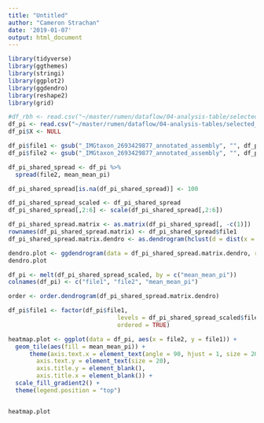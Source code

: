 ```yaml
---
title: "Untitled"
author: "Cameron Strachan"
date: '2019-01-07'
output: html_document
---
```


```r
library(tidyverse)
library(ggthemes)
library(stringi)
library(ggplot2)
library(ggdendro)
library(reshape2)
library(grid)
```


```r
#df_rbh <- read.csv("~/master/rumen/dataflow/04-analysis-table/selected_genomes_rbh.csv")
df_pi <- read.csv("~/master/rumen/dataflow/04-analysis-tables/selected_genomes_sharedPI.csv")
df_pi$X <- NULL

df_pi$file1 <- gsub("_IMGtaxon_2693429877_annotated_assembly", "", df_pi$file1)
df_pi$file2 <- gsub("_IMGtaxon_2693429877_annotated_assembly", "", df_pi$file2)
```

```r
df_pi_shared_spread <- df_pi %>%
  spread(file2, mean_mean_pi)

df_pi_shared_spread[is.na(df_pi_shared_spread)] <- 100

df_pi_shared_spread_scaled <- df_pi_shared_spread
df_pi_shared_spread[,2:6] <- scale(df_pi_shared_spread[,2:6])

df_pi_shared_spread.matrix <- as.matrix(df_pi_shared_spread[, -c(1)])
rownames(df_pi_shared_spread.matrix) <- df_pi_shared_spread$file1
df_pi_shared_spread.matrix.dendro <- as.dendrogram(hclust(d = dist(x = df_pi_shared_spread.matrix)))

dendro.plot <- ggdendrogram(data = df_pi_shared_spread.matrix.dendro, rotate = TRUE) 
dendro.plot 
```

```r
df_pi <- melt(df_pi_shared_spread_scaled, by = c("mean_mean_pi"))
colnames(df_pi) <- c("file1", "file2", "mean_mean_pi")

order <- order.dendrogram(df_pi_shared_spread.matrix.dendro)

df_pi$file1 <- factor(df_pi$file1,
                               levels = df_pi_shared_spread_scaled$file1[order], 
                               ordered = TRUE)

heatmap.plot <- ggplot(data = df_pi, aes(x = file2, y = file1)) +
  geom_tile(aes(fill = mean_mean_pi)) +
      theme(axis.text.x = element_text(angle = 90, hjust = 1, size = 20),  
        axis.text.y = element_text(size = 20),
        axis.title.y = element_blank(),
        axis.title.x = element_blank()) +
  scale_fill_gradient2() +
  theme(legend.position = "top")


heatmap.plot
```
